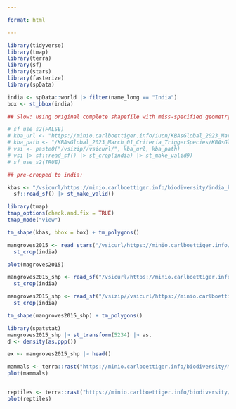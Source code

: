 ```yaml
---

format: html

---
```


```r
library(tidyverse)
library(tmap)
library(terra)
library(sf)
library(stars)
library(fasterize)
library(spData)
```

```r
india <- spData::world |> filter(name_long == "India")
box <- st_bbox(india)
```


```r

## Slow: using original complete shapefile with miss-specified geometry.

# sf_use_s2(FALSE)
# kba_url <- "https://minio.carlboettiger.info/iucn/KBAsGlobal_2023_March_01_Criteria_TriggerSpecies.zip"
# kba_path <- "/KBAsGlobal_2023_March_01_Criteria_TriggerSpecies/KBAsGlobal_2023_March_01_POL.shp"
# vsi <- paste0("/vsizip//vsicurl/", kba_url, kba_path)
# vsi |> sf::read_sf() |> st_crop(india) |> st_make_valid9)
# sf_use_s2(TRUE)

## pre-cropped to india:

kbas <- "/vsicurl/https://minio.carlboettiger.info/biodiversity/india_kba.json" |>
  sf::read_sf() |> st_make_valid()
```


```r
library(tmap)
tmap_options(check.and.fix = TRUE)
tmap_mode("view")

tm_shape(kbas, bbox = box) + tm_polygons() 

```

```r
mangroves2015 <- read_stars("/vsicurl/https://minio.carlboettiger.info/biodiversity/GMW_v3_2015.tif") |>
  st_crop(india)

plot(magroves2015)

mangroves2015_shp <- read_sf("/vsicurl/https://minio.carlboettiger.info/biodiversity/GMW_v3_2015.zip") |>
  st_crop(india)
```

```r
mangroves2015_shp <- read_sf("/vsizip//vsicurl/https://minio.carlboettiger.info/biodiversity/GMW_v3_2015.zip") |>
  st_crop(india)
```


```r
tm_shape(mangroves2015_shp) + tm_polygons()
```

```r
library(spatstat)
mangroves2015_shp |> st_transform(5234) |> as.
d <- density(as.ppp())

```









```r
ex <- mangroves2015_shp |> head()
```


```r
mammals <- terra::rast("https://minio.carlboettiger.info/biodiversity/MAMMALS.tif")
plot(mammals)


reptiles <- terra::rast("https://minio.carlboettiger.info/biodiversity/REPTILES.tif")
plot(reptiles)
```




